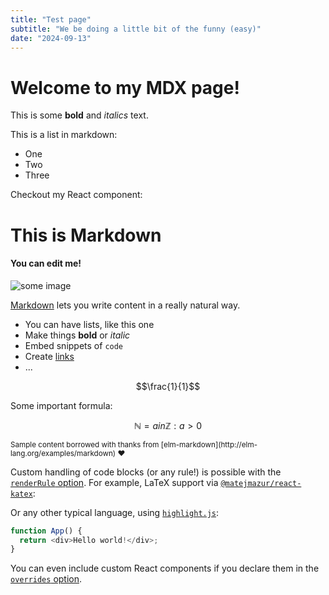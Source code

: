 ```yaml
---
title: "Test page"
subtitle: "We be doing a little bit of the funny (easy)"
date: "2024-09-13"
---
```


# Welcome to my MDX page!

This is some **bold** and _italics_ text.

This is a list in markdown:

- One
- Two
- Three

Checkout my React component:

# This is Markdown

#### You can edit me!

![some image](/Nazun_A.jpeg "Nazun A")

[Markdown](http://daringfireball.net/projects/markdown/) lets you write content in a really natural way.

- You can have lists, like this one
- Make things **bold** or _italic_
- Embed snippets of `code`
- Create [links](/)
- ...

$$\frac{1}{1}$$

Some important formula:

$$\mathbb{N} = { a in \mathbb{Z} : a > 0 }$$

<small>
  Sample content borrowed with thanks from
  [elm-markdown](http://elm-lang.org/examples/markdown) ❤️
</small>

Custom handling of code blocks (or any rule!) is possible with the [`renderRule` option](https://github.com/quantizor/markdown-to-jsx#optionsrenderrule). For example, LaTeX support via [`@matejmazur/react-katex`](https://www.npmjs.com/package/@matejmazur/react-katex):

Or any other typical language, using [`highlight.js`](https://highlightjs.org/):

```javascript
function App() {
  return <div>Hello world!</div>;
}
```

You can even include custom React components if you declare them in the [`overrides` option](https://github.com/quantizor/markdown-to-jsx/blob/main/README.md#optionsoverrides---rendering-arbitrary-react-components).
